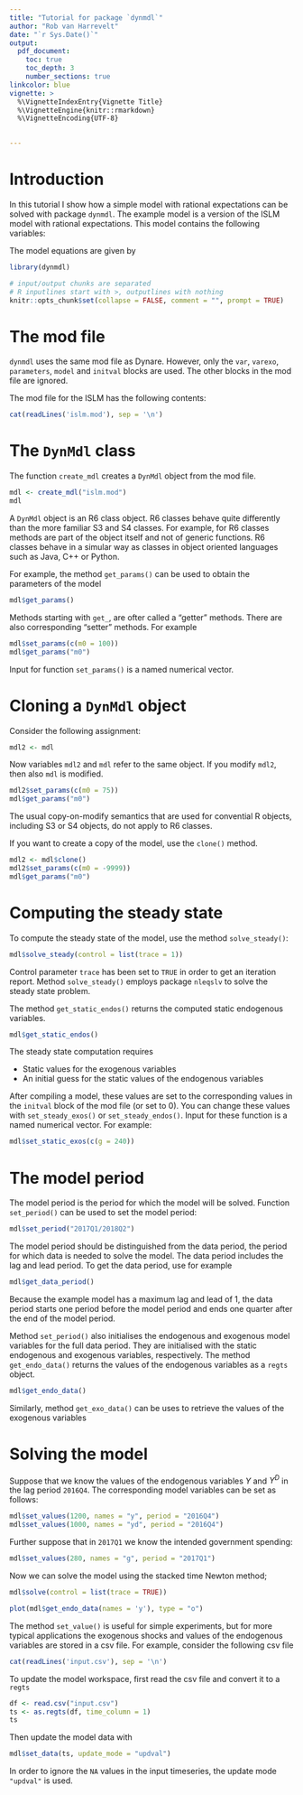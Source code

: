 ```yaml
---
title: "Tutorial for package `dynmdl`"
author: "Rob van Harrevelt"
date: "`r Sys.Date()`"
output:
  pdf_document:
    toc: true
    toc_depth: 3
    number_sections: true
linkcolor: blue    
vignette: >
  %\VignetteIndexEntry{Vignette Title}
  %\VignetteEngine{knitr::rmarkdown}
  %\VignetteEncoding{UTF-8}
  

---
```


# Introduction

In this tutorial I show how a simple model with rational expectations
can be solved with package `dynmdl`.
The example model is a version of the ISLM model with rational expectations.
This model contains the following variables:

\begin{tabular}{ll|ll}
\multicolumn{2}{c|}{Endogenous variables} & \multicolumn{2}{c}{Exogenous variables} \\
\hline
$Y$      & national income            & $G$      & government spending   \\
$Y^D$    & dispensible income         & $Ms$     & money supply          \\
$T$      & tax                        &          &                       \\
$C$      & consumption                &          &                       \\
$I$      & investments                &          &                       \\
$M^D$    & money demand               &          &                       \\
\end{tabular}

The model equations are given by
\begin{eqnarray*}
Y_t   &=& C_t + I_t + G_t        \label{eqn:islm1:y}\\
Y^D_t &=& Y_t - T_t            \label{eqn:islm1:yd}\\                   
T_t   &=& t_0 + t_1 Y_t  \label{eqn:islm1:t}\\
C_t  &=& c_0 + c_1 Y^D_{t-1} + c_2 Y^D_t + c_3 Y^D_{t+1} + c_4 r_t + c_5 r_t\label{eqn:islm1:c}\\
I_t   &=& i_0 + i_1  Y_{t-1} + i_2 Y_t + i_3 Y_{t+1} + i_4 r_t + i_5 r_t^2\label{eqn:islm1:i}\\
M^d_t &=& m_0 + m_1 Y_t + m_2 r_t + m_3 r_t^2 + m_3 r_t^2\label{eqn:islm1:md}\\
M^d_t &=& M^s_t                                         \label{eqn:islm1:mequ}
\end{eqnarray*}

<!--   
PREPARATIONS
-->
```r

library(dynmdl)

# input/output chunks are separated
# R inputlines start with >, outputlines with nothing
knitr::opts_chunk$set(collapse = FALSE, comment = "", prompt = TRUE)
```

# The mod file

`dynmdl` uses the same mod file as Dynare. However, only the `var`, `varexo`,
`parameters`, `model` and `initval` blocks are used. The other blocks in the
mod file are ignored.

The mod file for the ISLM has the following contents:
```r
cat(readLines('islm.mod'), sep = '\n')
```

# The `DynMdl` class

The function `create_mdl` creates a `DynMdl` object from 
the mod file.

```r
mdl <- create_mdl("islm.mod")
mdl
```

A `DynMdl` object is an R6 class object. R6 
classes behave quite differently than the more familiar S3 and S4 classes. 
For example, for R6 classes methods are part of the object itself and not of 
generic functions. R6 classes behave in a simular way as classes in
object oriented languages such as Java, C++ or Python. 

For example, the method `get_params()` can be used to
obtain the parameters of the model
```r
mdl$get_params()
```

Methods starting with `get_`, are ofter called a "getter" methods.
There are also corresponding "setter" methods. For example
```r
mdl$set_params(c(m0 = 100))
mdl$get_params("m0")
```
Input for function `set_params()` is a named numerical vector.

# Cloning a `DynMdl` object

Consider the following assignment:
```r
mdl2 <- mdl
```
Now variables `mdl2` and `mdl` refer to the same object. If you modify
`mdl2`, then also `mdl` is modified.
```r
mdl2$set_params(c(m0 = 75))
mdl$get_params("m0")
```
The usual copy-on-modify semantics that are used for convential
R objects, including S3 or S4 objects, do not apply to R6 classes.

If you want to create a copy of the model, use the `clone()` method.
```r
mdl2 <- mdl$clone()
mdl2$set_params(c(m0 = -9999))
mdl$get_params("m0")
```

# Computing the steady state

To compute the steady state of the model, use the method `solve_steady()`:
```r
mdl$solve_steady(control = list(trace = 1))
```

Control parameter `trace` has been set to `TRUE` in order to get an iteration
report. Method `solve_steady()` employs package `nleqslv` to solve
the steady state problem.

The method `get_static_endos()` returns the computed static endogenous variables.
```r
mdl$get_static_endos()
```

The steady state computation requires

*  Static values for the exogenous variables
*  An initial guess for the static values of the endogenous variables

After compiling a model, these values are set to the corresponding
values in the `initval` block of the mod file (or set to 0).
You can change these values with `set_steady_exos()` or `set_steady_endos()`.
Input for these function is a named numerical vector.
For example:
```r
mdl$set_static_exos(c(g = 240))
```

# The model period

The model period is the period for which the model will be solved.
Function `set_period()` can be used to set the model period:
```r
mdl$set_period("2017Q1/2018Q2")
```

The model period should be distinguished from the data period, the 
period for which data is needed to solve the model. The data period
includes the lag and lead period. To get the data period, use for example
```r
mdl$get_data_period()
```

Because the example model has a maximum lag and lead of 1,
the data period starts one period before the model period
and ends one quarter after the end of the model period.

Method `set_period()` also initialises the endogenous and exogenous
model variables for the full data period. 
They are initialised with the static endogenous and exogenous variables, 
respectively. The method `get_endo_data()` returns the values of the endogenous
variables as a `regts` object.

```r
mdl$get_endo_data()
```
Similarly, method `get_exo_data()` can be uses to retrieve the values of
the exogenous variables

# Solving the model

Suppose that we know the values of the endogenous variables
$Y$ and $Y^D$  in the lag period `2016Q4`. 
The corresponding model variables can be set as follows:
```r
mdl$set_values(1200, names = "y", period = "2016Q4")
mdl$set_values(1000, names = "yd", period = "2016Q4")
```

Further suppose that in `2017Q1` we know the intended government spending:
```r
mdl$set_values(280, names = "g", period = "2017Q1")
```

Now we can solve the model using the stacked time Newton method;
```r
mdl$solve(control = list(trace = TRUE))
```

```r
plot(mdl$get_endo_data(names = 'y'), type = "o")
```

The method `set_value()`  is useful for simple 
experiments,
but for more typical applications the exogenous shocks and values of the
endogenous variables are stored in a csv file. For example,
consider the following csv file
```r
cat(readLines('input.csv'), sep = '\n')
```

To update the model workspace, first read the csv file and convert it to a
`regts`
```r
df <- read.csv("input.csv")
ts <- as.regts(df, time_column = 1)
ts
```
Then update the model data with
```r
mdl$set_data(ts, update_mode = "updval")
```

In order to ignore the `NA` values in the input timeseries,
the update mode `"updval"` is used.

